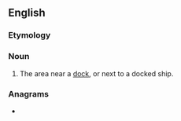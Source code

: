 ==English==

===Etymology===
{{compound|en|dock|side}}

===Noun===
{{en-noun}}

# The area near a [[dock]], or next to a docked ship.

===Anagrams===
* {{anagrams|en|dockised}}